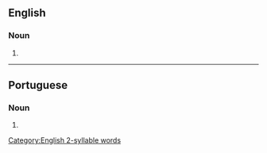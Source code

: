 {{also|légumes}}
==English==

===Noun===
{{head|en|noun plural form}}

# {{plural of|legume|lang=en}}

[[Category:English 2-syllable words]]

----

==Portuguese==

===Noun===
{{head|pt|noun plural form}}

# {{plural of|legume|lang=pt}}